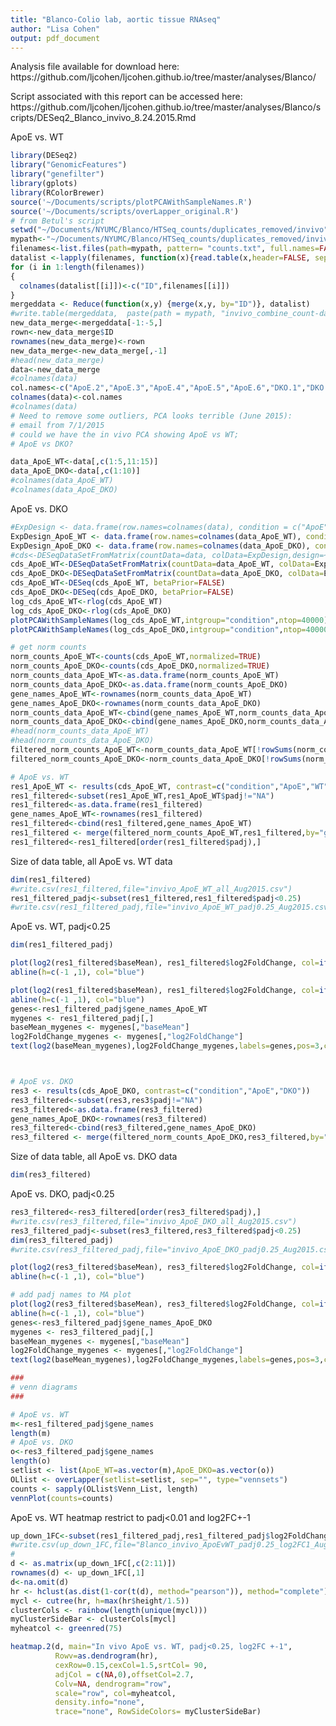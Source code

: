 ```yaml
---
title: "Blanco-Colio lab, aortic tissue RNAseq"
author: "Lisa Cohen"
output: pdf_document
---
```


Analysis file available for download here:
https://github.com/ljcohen/ljcohen.github.io/tree/master/analyses/Blanco/

Script associated with this report can be accessed here:
https://github.com/ljcohen/ljcohen.github.io/tree/master/analyses/Blanco/scripts/DESeq2_Blanco_invivo_8.24.2015.Rmd

ApoE vs. WT
```r
library(DESeq2)
library("GenomicFeatures")
library("genefilter")
library(gplots)
library(RColorBrewer)
source('~/Documents/scripts/plotPCAWithSampleNames.R')
source('~/Documents/scripts/overLapper_original.R')
# from Betul's script
setwd("~/Documents/NYUMC/Blanco/HTSeq_counts/duplicates_removed/invivo")
mypath<-"~/Documents/NYUMC/Blanco/HTSeq_counts/duplicates_removed/invivo"
filenames<-list.files(path=mypath, pattern= "counts.txt", full.names=FALSE)
datalist <-lapply(filenames, function(x){read.table(x,header=FALSE, sep="\t")})
for (i in 1:length(filenames))
{
  colnames(datalist[[i]])<-c("ID",filenames[[i]])
}
mergeddata <- Reduce(function(x,y) {merge(x,y, by="ID")}, datalist)
#write.table(mergeddata,  paste(path = mypath, "invivo_combine_count-data.txt", sep = ""),row.names = FALSE,  col.names = TRUE, sep = "\t")
new_data_merge<-mergeddata[-1:-5,]
rown<-new_data_merge$ID
rownames(new_data_merge)<-rown
new_data_merge<-new_data_merge[,-1]
#head(new_data_merge)
data<-new_data_merge
#colnames(data)
col.names<-c("ApoE.2","ApoE.3","ApoE.4","ApoE.5","ApoE.6","DKO.1","DKO.3","DKO.5","DKO.6","DKO.7","WT.1","WT.2","WT.3","WT.5","WT.6")
colnames(data)<-col.names
#colnames(data)
# Need to remove some outliers, PCA looks terrible (June 2015):
# email from 7/1/2015
# could we have the in vivo PCA showing ApoE vs WT; 
# ApoE vs DKO?

data_ApoE_WT<-data[,c(1:5,11:15)]
data_ApoE_DKO<-data[,c(1:10)]
#colnames(data_ApoE_WT)
#colnames(data_ApoE_DKO)
```

ApoE vs. DKO
```r
#ExpDesign <- data.frame(row.names=colnames(data), condition = c("ApoE","ApoE","ApoE","ApoE","DKO","DKO","DKO","DKO","DKO","ApoE","WT","WT","WT","WT","WT"))
ExpDesign_ApoE_WT <- data.frame(row.names=colnames(data_ApoE_WT), condition = c("ApoE","ApoE","ApoE","ApoE","ApoE","WT","WT","WT","WT","WT"))
ExpDesign_ApoE_DKO <- data.frame(row.names=colnames(data_ApoE_DKO), condition = c("ApoE","ApoE","ApoE","ApoE","ApoE","DKO","DKO","DKO","DKO","DKO"))
#cds<-DESeqDataSetFromMatrix(countData=data, colData=ExpDesign,design=~condition)
cds_ApoE_WT<-DESeqDataSetFromMatrix(countData=data_ApoE_WT, colData=ExpDesign_ApoE_WT,design=~condition)
cds_ApoE_DKO<-DESeqDataSetFromMatrix(countData=data_ApoE_DKO, colData=ExpDesign_ApoE_DKO,design=~condition)
cds_ApoE_WT<-DESeq(cds_ApoE_WT, betaPrior=FALSE)
cds_ApoE_DKO<-DESeq(cds_ApoE_DKO, betaPrior=FALSE)
log_cds_ApoE_WT<-rlog(cds_ApoE_WT)
log_cds_ApoE_DKO<-rlog(cds_ApoE_DKO)
plotPCAWithSampleNames(log_cds_ApoE_WT,intgroup="condition",ntop=40000)
plotPCAWithSampleNames(log_cds_ApoE_DKO,intgroup="condition",ntop=40000)

# get norm counts
norm_counts_ApoE_WT<-counts(cds_ApoE_WT,normalized=TRUE)
norm_counts_ApoE_DKO<-counts(cds_ApoE_DKO,normalized=TRUE)
norm_counts_data_ApoE_WT<-as.data.frame(norm_counts_ApoE_WT)
norm_counts_data_ApoE_DKO<-as.data.frame(norm_counts_ApoE_DKO)
gene_names_ApoE_WT<-rownames(norm_counts_data_ApoE_WT)
gene_names_ApoE_DKO<-rownames(norm_counts_data_ApoE_DKO)
norm_counts_data_ApoE_WT<-cbind(gene_names_ApoE_WT,norm_counts_data_ApoE_WT)
norm_counts_data_ApoE_DKO<-cbind(gene_names_ApoE_DKO,norm_counts_data_ApoE_DKO)
#head(norm_counts_data_ApoE_WT)
#head(norm_counts_data_ApoE_DKO)
filtered_norm_counts_ApoE_WT<-norm_counts_data_ApoE_WT[!rowSums(norm_counts_data_ApoE_WT[,2:11]==0)>=1,]
filtered_norm_counts_ApoE_DKO<-norm_counts_data_ApoE_DKO[!rowSums(norm_counts_data_ApoE_DKO[,2:11]==0)>=1,]

# ApoE vs. WT
res1_ApoE_WT <- results(cds_ApoE_WT, contrast=c("condition","ApoE","WT"))
res1_filtered<-subset(res1_ApoE_WT,res1_ApoE_WT$padj!="NA")
res1_filtered<-as.data.frame(res1_filtered)
gene_names_ApoE_WT<-rownames(res1_filtered)
res1_filtered<-cbind(res1_filtered,gene_names_ApoE_WT)
res1_filtered <- merge(filtered_norm_counts_ApoE_WT,res1_filtered,by="gene_names_ApoE_WT")
res1_filtered<-res1_filtered[order(res1_filtered$padj),]
```

Size of data table, all ApoE vs. WT data
```r
dim(res1_filtered)
#write.csv(res1_filtered,file="invivo_ApoE_WT_all_Aug2015.csv")
res1_filtered_padj<-subset(res1_filtered,res1_filtered$padj<0.25)
#write.csv(res1_filtered_padj,file="invivo_ApoE_WT_padj0.25_Aug2015.csv")
```

ApoE vs. WT, padj<0.25
```r
dim(res1_filtered_padj)
```

```r
plot(log2(res1_filtered$baseMean), res1_filtered$log2FoldChange, col=ifelse(res1_filtered$padj < 0.25, "red","gray67"),main="In vivo, ApoE vs. WT (padj<0.25)",xlim=c(1,20),ylim=c(-10,10),pch=20,cex=1)
abline(h=c(-1 ,1), col="blue")

plot(log2(res1_filtered$baseMean), res1_filtered$log2FoldChange, col=ifelse(res1_filtered$padj < 0.25, "red","gray67"),main="In vivo, ApoE vs. WT (padj<0.25)",xlim=c(1,20),ylim=c(-10,10),pch=20,cex=1)
abline(h=c(-1 ,1), col="blue")
genes<-res1_filtered_padj$gene_names_ApoE_WT
mygenes <- res1_filtered_padj[,]
baseMean_mygenes <- mygenes[,"baseMean"]
log2FoldChange_mygenes <- mygenes[,"log2FoldChange"]
text(log2(baseMean_mygenes),log2FoldChange_mygenes,labels=genes,pos=3,cex=0.60)



# ApoE vs. DKO
res3 <- results(cds_ApoE_DKO, contrast=c("condition","ApoE","DKO"))
res3_filtered<-subset(res3,res3$padj!="NA")
res3_filtered<-as.data.frame(res3_filtered)
gene_names_ApoE_DKO<-rownames(res3_filtered)
res3_filtered<-cbind(res3_filtered,gene_names_ApoE_DKO)
res3_filtered <- merge(filtered_norm_counts_ApoE_DKO,res3_filtered,by="gene_names_ApoE_DKO")
```

Size of data table, all ApoE vs. DKO data
```r
dim(res3_filtered)
```

ApoE vs. DKO, padj<0.25
```r
res3_filtered<-res3_filtered[order(res3_filtered$padj),]
#write.csv(res3_filtered,file="invivo_ApoE_DKO_all_Aug2015.csv")
res3_filtered_padj<-subset(res3_filtered,res3_filtered$padj<0.25)
dim(res3_filtered_padj)
#write.csv(res3_filtered_padj,file="invivo_ApoE_DKO_padj0.25_Aug2015.csv")

plot(log2(res3_filtered$baseMean), res3_filtered$log2FoldChange, col=ifelse(res3_filtered$padj < 0.25, "red","gray67"),main="In vivo, ApoE vs. DKO (padj<0.25)",xlim=c(1,20),ylim=c(-10,10),pch=20,cex=1)
abline(h=c(-1 ,1), col="blue")

# add padj names to MA plot
plot(log2(res3_filtered$baseMean), res3_filtered$log2FoldChange, col=ifelse(res3_filtered$padj < 0.25, "red","gray67"),main="In vivo, ApoE vs. DKO (padj<0.25)",xlim=c(1,20),ylim=c(-10,10),pch=20,cex=1)
abline(h=c(-1 ,1), col="blue")
genes<-res3_filtered_padj$gene_names_ApoE_DKO
mygenes <- res3_filtered_padj[,]
baseMean_mygenes <- mygenes[,"baseMean"]
log2FoldChange_mygenes <- mygenes[,"log2FoldChange"]
text(log2(baseMean_mygenes),log2FoldChange_mygenes,labels=genes,pos=3,cex=0.60)

```


```r
###
# venn diagrams
###

# ApoE vs. WT
m<-res1_filtered_padj$gene_names
length(m)
# ApoE vs. DKO
o<-res3_filtered_padj$gene_names
length(o)
setlist <- list(ApoE_WT=as.vector(m),ApoE_DKO=as.vector(o))
OLlist <- overLapper(setlist=setlist, sep="", type="vennsets")
counts <- sapply(OLlist$Venn_List, length)
vennPlot(counts=counts)

```




ApoE vs. WT heatmap
restrict to padj<0.01 and log2FC+-1

```r
up_down_1FC<-subset(res1_filtered_padj,res1_filtered_padj$log2FoldChange>1 | res1_filtered_padj$log2FoldChange< -1)
#write.csv(up_down_1FC,file="Blanco_invivo_ApoEvWT_padj0.25_log2FC1_Aug2015.csv")
#
d <- as.matrix(up_down_1FC[,c(2:11)])
rownames(d) <- up_down_1FC[,1]
d<-na.omit(d)
hr <- hclust(as.dist(1-cor(t(d), method="pearson")), method="complete")
mycl <- cutree(hr, h=max(hr$height/1.5))
clusterCols <- rainbow(length(unique(mycl)))
myClusterSideBar <- clusterCols[mycl]
myheatcol <- greenred(75)

heatmap.2(d, main="In vivo ApoE vs. WT, padj<0.25, log2FC +-1", 
          Rowv=as.dendrogram(hr),
          cexRow=0.15,cexCol=1.5,srtCol= 90,
          adjCol = c(NA,0),offsetCol=2.7, 
          Colv=NA, dendrogram="row", 
          scale="row", col=myheatcol, 
          density.info="none", 
          trace="none", RowSideColors= myClusterSideBar)
```